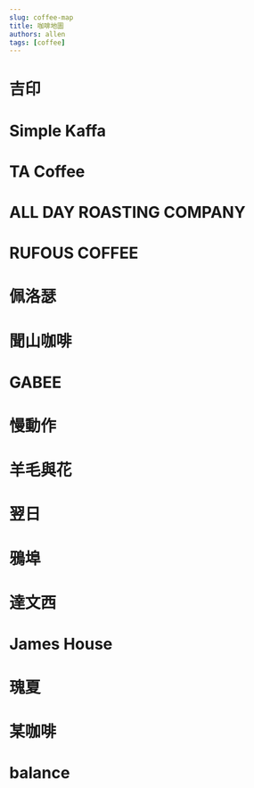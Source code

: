 ```yaml
---
slug: coffee-map
title: 咖啡地圖
authors: allen
tags: [coffee]
---
```


# 吉印
# Simple Kaffa
# TA Coffee
# ALL DAY ROASTING COMPANY
# RUFOUS COFFEE
# 佩洛瑟
# 聞山咖啡
# GABEE
# 慢動作
# 羊毛與花
# 翌日
# 鴉埠
# 達文西
# James House
# 瑰夏
# 某咖啡
# balance
